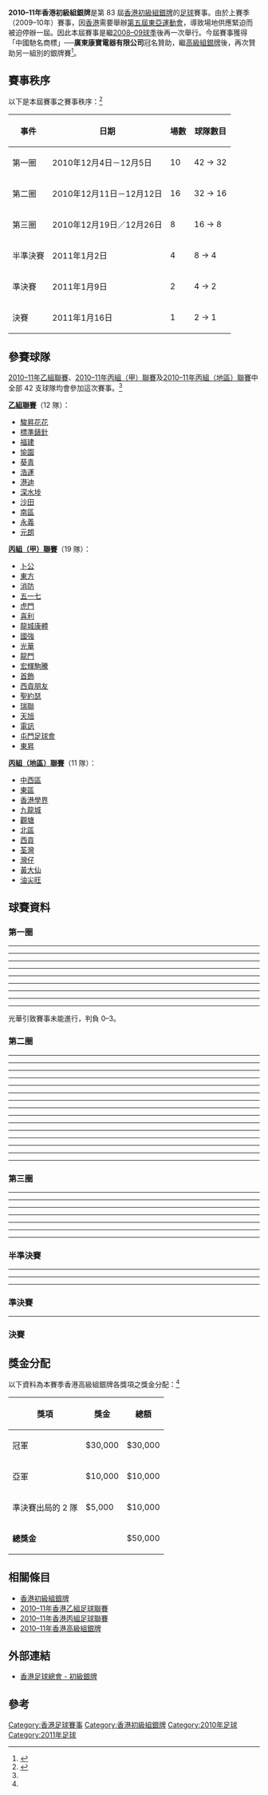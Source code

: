 {{Infobox國內足球盃賽球季
| event_name         = 香港初級組銀牌
| year               = 2010–11年
| country            = 香港
| edition            = 83
| defending champion = [[沙田體育會足球隊|沙田]]
| dates              = 2010年12月4日–2011年1月16日
| num_teams          = 40 隊
| venues             = 
| champions          = [[南區足球隊|南區]]
| count              = 1
| runner-up          = [[花花足球會|駿昇花花]]
| matches            = 41
| goals              = 170
| attendancecalc     = 
| top goal scorer    = 
| player             = 
| prevseason         = [[2009–10年香港初級組銀牌|2009–10]]<small>（''停辦''）</small>
| nextseason         = [[2011–12年香港初級組銀牌|2011–12]]
}}

'''2010–11年香港初級組銀牌'''是第 83 屆[[香港初級組銀牌|香港初級組銀牌]]的[[足球|足球]]賽事。由於上賽季（2009–10年）賽事，因[[香港|香港]]需要舉辦[[2009年東亞運動會|第五屆東亞運動會]]，導致場地供應緊迫而被迫停辦一屆。因此本屆賽事是繼[[2008–09年香港初級組銀牌|2008–09球季]]後再一次舉行。今屆賽事獲得「中國馳名商標」──'''廣東康寶電器有限公司'''冠名贊助，繼[[2010年－11年香港高級組銀牌|高級組銀牌]]後，再次贊助另一組別的銀牌賽<ref name=Shield>{{cite news |language=zh-hk |url=http://www.hkfa.com/includes_files/board_details.php?news_id=8101 |title=2010/11香港足球總會 康寶初級組銀牌賽 |publisher=[[香港足球總會|香港足球總會]] |date=2010年11月9日 |accessdate=2010年11月9日 |archive-date=2010年12月17日 |archive-url=https://web.archive.org/web/20101217064237/http://hkfa.com/includes_files/board_details.php?news_id=8101 |dead-url=no }}</ref>。

== 賽事秩序 ==
以下是本屆賽事之賽事秩序：<ref>{{cite news |language=zh-hk |url=http://www.hkfa.com/zh-hk/match_cups.php?league_id=11&ly=2010-2011 |title=賽程表 - 初級銀牌（2010–11） |publisher=[[香港足球總會|香港足球總會]] |date=2010年11月9日 |accessdate=2010年11月9日 |archive-date=2012年10月25日 |archive-url=https://web.archive.org/web/20121025102213/http://www.hkfa.com/zh-hk/match_cups.php?league_id=11&ly=2010-2011 |dead-url=no }}</ref>

{| class="wikitable"
! 事件 !! 日期 !! 場數 !! 球隊數目
|- align=center
| 第一圈 || 2010年12月4日－12月5日 || 10 || 42 → 32
|- align=center
| 第二圈 || 2010年12月11日－12月12日 || 16 || 32 → 16
|- align=center
| 第三圈 || 2010年12月19日／12月26日 || 8 || 16 → 8
|- align=center
| 半準決賽 || 2011年1月2日 || 4 || 8 → 4
|- align=center
| 準決賽 || 2011年1月9日 || 2 || 4 → 2
|- align=center
| 決賽 || 2011年1月16日 || 1 || 2 → 1
|}

== 參賽球隊 ==
[[2010–11年香港乙組足球聯賽|2010–11年乙組聯賽]]、[[2010–11年香港丙組足球聯賽#丙組（甲）聯賽|2010–11年丙組（甲）聯賽]]及[[2010–11年香港丙組足球聯賽#丙組（地區）聯賽|2010–11年丙組（地區）聯賽]]中全部 42 支球隊均會參加這次賽事。<ref name=Shield/>

{{col-begin|width=95%}}
{{col-3}}
'''[[2010–11年香港乙組足球聯賽|乙組聯賽]]'''（12 隊）：
*[[花花足球會|駿昇花花]]
*[[香港流浪足球會|標準錶針]]
*[[福建體育會|福建]]
*[[愉園體育會|愉園]]
*[[葵青區足球會|葵青]]
*[[浩運|浩運]]
*[[淦源足球會|港迪]]
*[[深水埗體育會足球隊|深水埗]]
*[[沙田體育會足球隊|沙田]]
*[[南區足球隊|南區]]
*[[永義足球隊|永義]]
*[[元朗區體育會足球隊|元朗]]

{{col-3}}
'''[[2010–11年香港丙組足球聯賽#丙組（甲）聯賽|丙組（甲）聯賽]]'''（19 隊）：
*[[卜公體育會|卜公]]
*[[東方足球隊|東方]]
*[[消防足球隊|消防]]
*[[五一七|五一七]]
*[[虎門足球會|虎門]]
*[[喜利足球會|喜利]]
*[[龍城康體|龍城康體]]
*[[國強|國強]]
*[[光華足球會|光華]]
*[[龍門足球會|龍門]]
*[[宏輝駒騰|宏輝駒騰]]
*[[首飾足球會|首飾]]
*[[西貢朋友足球會|西貢朋友]]
*[[聖約瑟足球會|聖約瑟]]
*[[瑞聯足球會|瑞聯]]
*[[天旭足球會|天旭]]
*[[電訊足球會|電訊]]
*[[屯門足球會|屯門足球會]]
*[[東昇足球隊|東昇]]

{{col-3}}
'''[[2010–11年香港丙組足球聯賽#丙組（地區）聯賽|丙組（地區）聯賽]]'''（11 隊）：
*[[中西區足球隊|中西區]]
*[[東區足球隊|東區]]
*[[香港學界足球隊|香港學界]]
*[[九龍城足球隊|九龍城]]
*[[觀塘區足球會|觀塘]]
*[[北區足球會|北區]]
*[[西貢區足球會|西貢]]
*[[荃灣足球會|荃灣]]
*[[灣仔足球隊|灣仔]]
*[[黃大仙區足球隊|黃大仙]]
*[[油尖旺足球隊|油尖旺]]
{{col-3}}
{{col-end}}

== 球賽資料 ==
{{32TeamBracket-Compact-NoSeeds
| RD1=第二圈
| RD2=第三圈
| RD3=半準決賽
| RD4=準決賽
| RD5=決賽
| team-width=150px
| score-width=40px

| RD1-team01=[[荃灣足球會|荃灣]]
| RD1-score01=1
| RD1-team02='''[[南區足球隊|南區]]'''
| RD1-score02='''2'''
| RD1-team03=[[瑞聯足球會|瑞聯]]
| RD1-score03=1
| RD1-team04='''[[深水埗體育會足球隊|深水埗]]'''
| RD1-score04='''10'''

| RD1-team05=[[國強|國強]]
| RD1-score05=1
| RD1-team06='''[[永義足球隊|永義]]'''
| RD1-score06='''3'''
| RD1-team07='''[[愉園體育會|愉園]]'''
| RD1-score07='''2'''
| RD1-team08=[[黃大仙區足球隊|黃大仙]]
| RD1-score08=1

| RD1-team09=[[中西區足球隊|中西區]]
| RD1-score09=0
| RD1-team10='''[[東方足球隊|東方]]'''
| RD1-score10='''6'''
| RD1-team11='''[[香港流浪足球會|標準錶針]]'''
| RD1-score11='''4'''
| RD1-team12=[[浩運|浩運]]
| RD1-score12=1

| RD1-team13='''[[福建體育會|福建]]'''
| RD1-score13='''3'''
| RD1-team14=[[電訊足球會|電訊]]
| RD1-score14=0
| RD1-team15=[[宏輝駒騰|宏輝駒騰]]
| RD1-score15=0
| RD1-team16='''[[淦源足球會|港迪]]'''
| RD1-score16='''8'''

| RD1-team17=[[九龍城足球隊|九龍城]]
| RD1-score17=1
| RD1-team18='''[[西貢區足球會|西貢]]'''
| RD1-score18='''2'''
| RD1-team19=[[觀塘區足球會|觀塘]]
| RD1-score19=0
| RD1-team20='''[[消防足球隊|消防]]'''
| RD1-score20='''2'''

| RD1-team21=[[虎門足球會|虎門]]
| RD1-score21=1
| RD1-team22='''[[龍城康體|龍城康體]]'''
| RD1-score22='''3'''
| RD1-team23='''[[沙田體育會足球隊|沙田]]'''
| RD1-score23='''2'''
| RD1-team24=[[西貢朋友足球會|西貢朋友]]
| RD1-score24=0

| RD1-team25=[[龍門足球會|龍門]]
| RD1-score25=2
| RD1-team26='''[[灣仔足球隊|灣仔]]'''
| RD1-score26='''3'''
| RD1-team27=[[油尖旺足球隊|油尖旺]]
| RD1-score27=1
| RD1-team28='''[[花花足球會|駿昇花花]]'''
| RD1-score28='''2'''

| RD1-team29=[[卜公體育會|卜公]]
| RD1-score29=2
| RD1-team30='''[[屯門足球會|屯門足球會]]'''
| RD1-score30='''4'''
| RD1-team31=[[天旭足球會|天旭]]
| RD1-score31=1
| RD1-team32='''[[葵青區足球會|葵青]]'''
| RD1-score32='''2'''

| RD2-team01='''[[南區足球隊|南區]]'''
| RD2-score01='''3'''
| RD2-team02=[[深水埗體育會足球隊|深水埗]]
| RD2-score02=0
| RD2-team03=[[永義足球隊|永義]]
| RD2-score03=0 (2)
| RD2-team04='''[[愉園體育會|愉園]]''' ([[互射十二碼|p]])
| RD2-score04='''0 (3)'''

| RD2-team05='''[[東方足球隊|東方]]'''
| RD2-score05='''2'''
| RD2-team06=[[香港流浪足球會|標準錶針]]
| RD2-score06=1
| RD2-team07=[[福建體育會|福建]]
| RD2-score07=0
| RD2-team08='''[[淦源足球會|港迪]]'''
| RD2-score08='''4'''

| RD2-team09=[[西貢區足球會|西貢]]
| RD2-score09=1 (3)
| RD2-team10='''[[消防足球隊|消防]]''' ([[互射十二碼|p]])
| RD2-score10='''1 (4)'''
| RD2-team11=[[龍城康體|龍城康體]]
| RD2-score11=0
| RD2-team12='''[[沙田體育會足球隊|沙田]]'''
| RD2-score12='''1'''

| RD2-team13=[[灣仔足球隊|灣仔]]
| RD2-score13=1
| RD2-team14='''[[花花足球會|駿昇花花]]'''
| RD2-score14='''6'''
| RD2-team15=[[屯門足球會|屯門足球會]]
| RD2-score15=2
| RD2-team16='''[[葵青區足球會|葵青]]'''
| RD2-score16='''4'''

| RD3-team01='''[[南區足球隊|南區]]'''
| RD3-score01='''3'''
| RD3-team02=[[愉園體育會|愉園]]
| RD3-score02=1
| RD3-team03='''[[東方足球隊|東方]]'''
| RD3-score03='''3'''
| RD3-team04=[[淦源足球會|港迪]]
| RD3-score04=2

| RD3-team05=[[消防足球隊|消防]]
| RD3-score05=0
| RD3-team06='''[[沙田體育會足球隊|沙田]]'''
| RD3-score06='''1'''
| RD3-team07='''[[花花足球會|駿昇花花]]'''
| RD3-score07='''3'''
| RD3-team08=[[葵青區足球會|葵青]]
| RD3-score08=1

| RD4-team01='''[[南區足球隊|南區]]''' ([[互射十二碼|p]])
| RD4-score01='''2 (4)'''
| RD4-team02=[[東方足球隊|東方]]
| RD4-score02=2 (3)

| RD4-team03=[[沙田體育會足球隊|沙田]]
| RD4-score03=1
| RD4-team04='''[[花花足球會|駿昇花花]]'''
| RD4-score04='''4'''

| RD5-team01='''[[南區足球隊|南區]]'''
| RD5-score01='''2'''
| RD5-team02=[[花花足球會|駿昇花花]]
| RD5-score02=1
}}

=== 第一圈 ===
{{footballbox
|date = 2010年12月4日
|time = 20:15
|team1 = [[元朗區體育會足球隊|元朗]]
|score = 0–3
|team2 = [[東方足球隊|東方]]
|goals1 = 
|goals2 = 
|stadium = [[跑馬地遊樂場|跑馬地遊樂場仿真草#6]]
|attendance = 
|report = [http://www.hkfa.com/zh-hk/match_result.php?match_date=2010-12-04&match_id=7924 報告]
|referee = 
}}
----
{{footballbox
|date = 2010年12月5日
|time = 13:30
|team1 = [[東昇足球隊|東昇]]
|score = 0–1
|team2 = [[浩運|浩運]]
|goals1 = 
|goals2 = 
|stadium = [[跑馬地遊樂場|跑馬地遊樂場仿真草#6]]
|attendance = 
|report = [http://www.hkfa.com/zh-hk/match_result.php?match_date=2010-12-05&match_id=7926 報告]
|referee = 
}}
----
{{footballbox
|date = 2010年12月5日
|time = 13:30
|team1 = [[喜利足球會|喜利]]
|score = 0–2
|team2 = [[黃大仙區足球隊|黃大仙]]
|goals1 = 
|goals2 = 
|stadium = [[九龍仔公園|九龍仔公園仿真草#1]]
|attendance = 
|report = [http://www.hkfa.com/zh-hk/match_result.php?match_date=2010-12-05&match_id=7928 報告]
|referee = 
}}
----
{{footballbox
|date = 2010年12月5日
|time = 13:30
|team1 = [[深水埗體育會足球隊|深水埗]]
|score = 9–1
|team2 = [[北區足球會|北區]]
|goals1 = 
|goals2 = 
|stadium = [[廣福公園|廣福公園仿真草]]
|attendance = 
|report = [http://www.hkfa.com/zh-hk/match_result.php?match_date=2010-12-05&match_id=7930 報告]
|referee = 
}}
----
{{footballbox
|date = 2010年12月5日
|time = 13:30
|team1 = [[消防足球隊|消防]]
|score = 3–0 [[#fn_1|<sup>[1]</sup>]]
|team2 = [[光華足球會|光華]]
|goals1 = 
|goals2 = 
|stadium = [[青衣東北公園|青衣東北公園仿真草]]
|attendance = 
|report = [http://www.hkfa.com/zh-hk/match_result.php?match_date=2010-12-05&match_id=7932 報告]
|referee = 
}}
----
{{footballbox
|date = 2010年12月5日
|time = 15:15
|team1 = [[東區足球隊|東區]]
|score = 0–6
|team2 = [[永義足球隊|永義]]
|goals1 = 
|goals2 = 
|stadium = [[跑馬地遊樂場|跑馬地遊樂場#5]]
|attendance = 
|report = [http://www.hkfa.com/zh-hk/match_result.php?match_date=2010-12-05&match_id=7925 報告]
|referee = 
}}
----
{{footballbox
|date = 2010年12月5日
|time = 15:15
|team1 = [[聖約瑟足球會|聖約瑟]]
|score = 0–4
|team2 = [[灣仔足球隊|灣仔]]
|goals1 = 
|goals2 = 
|stadium = [[跑馬地遊樂場|跑馬地遊樂場仿真草#6]]
|attendance = 
|report = [http://www.hkfa.com/zh-hk/match_result.php?match_date=2010-12-05&match_id=7927 報告]
|referee = 
}}
----
{{footballbox
|date = 2010年12月5日
|time = 15:15
|team1 = [[香港學界足球隊|香港學界]]
|score = 0–3
|team2 = [[龍城康體|龍城康體]]
|goals1 = 
|goals2 = 
|stadium = [[九龍仔公園|九龍仔公園仿真草#1]]
|attendance = 
|report = [http://www.hkfa.com/zh-hk/match_result.php?match_date=2010-12-05&match_id=7929 報告]
|referee = 
}}
----
{{footballbox
|date = 2010年12月5日
|time = 15:15
|team1 = [[西貢朋友足球會|西貢朋友]]
|score = 1–0
|team2 = [[五一七|五一七]]
|goals1 = 
|goals2 = 
|stadium = [[廣福公園|廣福公園仿真草]]
|attendance = 
|report = [http://www.hkfa.com/zh-hk/match_result.php?match_date=2010-12-05&match_id=7931 報告]
|referee = 
}}
----
{{footballbox
|date = 2010年12月5日
|time = 15:15
|team1 = [[首飾足球會|首飾]]
|score = 0–14
|team2 = [[花花足球會|駿昇花花]]
|goals1 = 
|goals2 = 
|stadium = [[青衣東北公園|青衣東北公園仿真草]]
|attendance = 
|report = [http://www.hkfa.com/zh-hk/match_result.php?match_date=2010-12-05&match_id=7933 報告]
|referee = 
}}

{{fnb|1}}光華引致賽事未能進行，判負 0–3。

=== 第二圈 ===
{{footballbox
|date = 2010年12月11日
|time = 20:15
|team1 = [[沙田體育會足球隊|沙田]]
|score = 2–0
|team2 = [[西貢朋友足球會|西貢朋友]]
|goals1 = 
|goals2 = 
|stadium = [[九龍灣運動場|九龍灣運動場]]
|attendance = 
|report = [http://www.hkfa.com/zh-hk/match_result.php?match_date=2010-12-11&match_id=8310 報告]
|referee = 
}}
----
{{footballbox
|date = 2010年12月12日
|time = 13:00
|team1 = [[荃灣足球會|荃灣]]
|score = 1–2
|team2 = [[南區足球隊|南區]]
|goals1 = 
|goals2 = 
|stadium = [[蒲崗村道公園|蒲崗村道公園仿真草#1]]
|attendance = 
|report = [http://www.hkfa.com/zh-hk/match_result.php?match_date=2010-12-12&match_id=7940 報告]
|referee = 
}}
----
{{footballbox
|date = 2010年12月12日
|time = 13:00
|team1 = [[九龍城足球隊|九龍城]]
|score = 1–2
|team2 = [[西貢區足球會|西貢]]
|goals1 = 
|goals2 = 
|stadium = [[蒲崗村道公園|蒲崗村道公園仿真草#2]]
|attendance = 
|report = [http://www.hkfa.com/zh-hk/match_result.php?match_date=2010-12-12&match_id=7942 報告]
|referee = 
}}
----
{{footballbox
|date = 2010年12月12日
|time = 13:30
|team1 = [[香港流浪足球會|標準錶針]]
|score = 4–1
|team2 = [[浩運|浩運]]
|goals1 = 
|goals2 = 
|stadium = [[廣福公園|廣福公園仿真草]]
|attendance = 
|report = [http://www.hkfa.com/zh-hk/match_result.php?match_date=2010-12-12&match_id=8311 報告]
|referee = 
}}
----
{{footballbox
|date = 2010年12月12日
|time = 13:30
|team1 = [[虎門足球會|虎門]]
|score = 1–3
|team2 = [[龍城康體|龍城康體]]
|goals1 = 
|goals2 = 
|stadium = [[九龍仔公園|九龍仔公園仿真草#1]]
|attendance = 
|report = [http://www.hkfa.com/zh-hk/match_result.php?match_date=2010-12-12&match_id=8319 報告]
|referee = 
}}
----
{{footballbox
|date = 2010年12月12日
|time = 13:30
|team1 = [[中西區足球隊|中西區]]
|score = 0–6
|team2 = [[東方足球隊|東方]]
|goals1 = 
|goals2 = 
|stadium = [[青衣東北公園|青衣東北公園仿真草]]
|attendance = 
|report = [http://www.hkfa.com/zh-hk/match_result.php?match_date=2010-12-12&match_id=8313 報告]
|referee = 
}}
----
{{footballbox
|date = 2010年12月12日
|time = 13:30
|team1 = [[福建體育會|福建]]
|score = 3–0
|team2 = [[電訊足球會|電訊]]
|goals1 = 
|goals2 = 
|stadium = [[北區運動場|北區運動場]]
|attendance = 
|report = [http://www.hkfa.com/zh-hk/match_result.php?match_date=2010-12-12&match_id=7946 報告]
|referee = 
}}
----
{{footballbox
|date = 2010年12月12日
|time = 13:30
|team1 = [[瑞聯足球會|瑞聯]]
|score = 1–10
|team2 = [[深水埗體育會足球隊|深水埗]]
|goals1 = 
|goals2 = 
|stadium = [[跑馬地遊樂場|跑馬地遊樂場#5]]
|attendance = 
|report = [http://www.hkfa.com/zh-hk/match_result.php?match_date=2010-12-12&match_id=8314 報告]
|referee = 
}}
----
{{footballbox
|date = 2010年12月12日
|time = 13:30
|team1 = [[龍門足球會|龍門]]
|score = 2–3
|team2 = [[灣仔足球隊|灣仔]]
|goals1 = 
|goals2 = 
|stadium = [[跑馬地遊樂場|跑馬地遊樂場仿真草#6]]
|attendance = 
|report = [http://www.hkfa.com/zh-hk/match_result.php?match_date=2010-12-12&match_id=8312 報告]
|referee = 
}}
----
{{footballbox
|date = 2010年12月12日
|time = 14:45
|team1 = [[觀塘區足球會|觀塘]]
|score = 0–2
|team2 = [[消防足球隊|消防]]
|goals1 = 
|goals2 = 
|stadium = [[蒲崗村道公園|蒲崗村道公園仿真草#2]]
|attendance = 
|report = [http://www.hkfa.com/zh-hk/match_result.php?match_date=2010-12-12&match_id=8319 報告]
|referee = 
}}
----
{{footballbox
|date = 2010年12月12日
|time = 14:45
|team1 = [[愉園體育會|愉園]]
|score = 2–1
|team2 = [[黃大仙區足球隊|黃大仙]]
|goals1 = 
|goals2 = 
|stadium = [[蒲崗村道公園|蒲崗村道公園仿真草#1]]
|attendance = 
|report = [http://www.hkfa.com/zh-hk/match_result.php?match_date=2010-12-12&match_id=8316 報告]
|referee = 
}}
----
{{footballbox
|date = 2010年12月12日
|time = 15:15
|team1 = [[國強|國強]]
|score = 1–3
|team2 = [[永義足球隊|永義]]
|goals1 = 
|goals2 = 
|stadium = [[跑馬地遊樂場|跑馬地遊樂場仿真草#6]]
|attendance = 
|report = [http://www.hkfa.com/zh-hk/match_result.php?match_date=2010-12-12&match_id=8318 報告]
|referee = 
}}
----
{{footballbox
|date = 2010年12月12日
|time = 15:15
|team1 = [[油尖旺足球隊|油尖旺]]
|score = 1–2
|team2 = [[花花足球會|駿昇花花]]
|goals1 = 
|goals2 = 
|stadium = [[九龍仔公園|九龍仔公園仿真草#1]]
|attendance = 
|report = [http://www.hkfa.com/zh-hk/match_result.php?match_date=2010-12-12&match_id=8317 報告]
|referee = 
}}
----
{{footballbox
|date = 2010年12月12日
|time = 15:15
|team1 = [[宏輝駒騰|宏輝駒騰]]
|score = 0–8
|team2 = [[淦源足球會|港迪]]
|goals1 = 
|goals2 = 
|stadium = [[廣福公園|廣福公園仿真草]]
|attendance = 
|report = [http://www.hkfa.com/zh-hk/match_result.php?match_date=2010-12-12&match_id=7945 報告]
|referee = 
}}
----
{{footballbox
|date = 2010年12月12日
|time = 15:15
|team1 = [[天旭足球會|天旭]]
|score = 1–2
|team2 = [[葵青區足球會|葵青]]
|goals1 = 
|goals2 = 
|stadium = [[北區運動場|北區運動場]]
|attendance = 
|report = [http://www.hkfa.com/zh-hk/match_result.php?match_date=2010-12-12&match_id=7947 報告]
|referee = 
}}
----
{{footballbox
|date = 2010年12月12日
|time = 15:15
|team1 = [[卜公體育會|卜公]]
|score = 2–4
|team2 = [[屯門足球會|屯門足球會]]
|goals1 = 
|goals2 = 
|stadium = [[青衣東北公園|青衣東北公園仿真草]]
|attendance = 
|report = [http://www.hkfa.com/zh-hk/match_result.php?match_date=2010-12-12&match_id=7949 報告]
|referee = 
}}

=== 第三圈 ===
{{footballbox
|date = 2010年12月19日
|time = 13:30
|team1 = [[南區足球隊|南區]]
|score = 3–0
|team2 = [[深水埗體育會足球隊|深水埗]]
|goals1 = 
|goals2 = 
|stadium = [[跑馬地遊樂場|跑馬地遊樂場仿真草#6]]
|attendance = 
|report = [http://www.hkfa.com/zh-hk/match_result.php?match_date=2010-12-19&match_id=8330 報告]
|referee = 
}}
----
{{footballbox
|date = 2010年12月19日
|time = 13:30
|team1 = [[東方足球隊|東方]]
|score = 2–1
|team2 = [[香港流浪足球會|標準錶針]]
|goals1 = 
|goals2 = 
|stadium = [[九龍仔公園|九龍仔公園仿真草#1]]
|attendance = 
|report = [http://www.hkfa.com/zh-hk/match_result.php?match_date=2010-12-19&match_id=8332 報告]
|referee = 
}}
----
{{footballbox
|date = 2010年12月19日
|time = 15:15
|team1 = [[永義足球隊|永義]]
|score = 0–0
|team2 = [[愉園體育會|愉園]]
|goals1 = 
|goals2 = 
|stadium = [[跑馬地遊樂場|跑馬地遊樂場仿真草#6]]
|attendance = 
|report = [http://www.hkfa.com/zh-hk/match_result.php?match_date=2010-12-19&match_id=8331 報告]
|referee = 
}}
{{penshootoutbox
|penalties1 = 
|penaltyscore = 2–3
|penalties2 = 
}}
----
{{footballbox
|date = 2010年12月19日
|time = 15:15
|team1 = [[福建體育會|福建]]
|score = 0–4
|team2 = [[淦源足球會|港迪]]
|goals1 = 
|goals2 = 
|stadium = [[九龍仔公園|九龍仔公園仿真草#1]]
|attendance = 
|report = [http://www.hkfa.com/zh-hk/match_result.php?match_date=2010-12-19&match_id=8333 報告]
|referee = 
}}
----
{{footballbox
|date = 2010年12月26日
|time = 13:30
|team1 = [[灣仔足球隊|灣仔]]
|score = 1–6
|team2 = [[花花足球會|駿昇花花]]
|goals1 = 
|goals2 = 
|stadium = [[九龍仔公園|九龍仔公園仿真草#1]]
|attendance = 
|report = [http://www.hkfa.com/zh-hk/match_result.php?match_date=2010-12-26&match_id=8336 報告]
|referee = 
}}
----
{{footballbox
|date = 2010年12月26日
|time = 13:30
|team1 = [[西貢區足球會|西貢]]
|score = 1–1
|team2 = [[消防足球隊|消防]]
|goals1 = 
|goals2 = 
|stadium = [[跑馬地遊樂場|跑馬地遊樂場仿真草#6]]
|attendance = 
|report = [http://www.hkfa.com/zh-hk/match_result.php?match_date=2010-12-26&match_id=8334 報告]
|referee = 
}}
{{penshootoutbox
|penalties1 = 
|penaltyscore = 3–4
|penalties2 = 
}}
----
{{footballbox
|date = 2010年12月26日
|time = 15:15
|team1 = [[龍城康體|龍城康體]]
|score = 0–1
|team2 = [[沙田體育會足球隊|沙田]]
|goals1 = 
|goals2 = 
|stadium = [[跑馬地遊樂場|跑馬地遊樂場仿真草#6]]
|attendance = 
|report = [http://www.hkfa.com/zh-hk/match_result.php?match_date=2010-12-26&match_id=8335 報告]
|referee = 
}}
----
{{footballbox
|date = 2010年12月26日
|time = 15:15
|team1 = [[屯門足球會|屯門足球會]]
|score = 2–4
|team2 = [[葵青區足球會|葵青]]
|goals1 = 
|goals2 = 
|stadium = [[九龍仔公園|九龍仔公園仿真草#1]]
|attendance = 
|report = [http://www.hkfa.com/zh-hk/match_result.php?match_date=2010-12-26&match_id=8337 報告]
|referee = 
}}

=== 半準決賽 ===
{{footballbox
|date = 2011年1月2日
|time = 13:30
|team1 = [[南區足球隊|南區]]
|score = 3–1
|team2 = [[愉園體育會|愉園]]
|goals1 = 
|goals2 = 
|stadium = [[跑馬地遊樂場|跑馬地遊樂場仿真草#6]]
|attendance = 
|report = [http://www.hkfa.com/zh-hk/match_result.php?match_date=2011-01-02&match_id=8559 報告]
|referee = 
}}
----
{{footballbox
|date = 2011年1月2日
|time = 13:30
|team1 = [[消防足球隊|消防]]
|score = 0–1
|team2 = [[沙田體育會足球隊|沙田]]
|goals1 = 
|goals2 = 
|stadium = [[九龍仔公園|九龍仔公園仿真草#1]]
|attendance = 
|report = [http://www.hkfa.com/zh-hk/match_result.php?match_date=2011-01-02&match_id=8562 報告]
|referee = 
}}
----
{{footballbox
|date = 2011年1月2日
|time = 15:15
|team1 = [[花花足球會|駿昇花花]]
|score = 3–1
|team2 = [[葵青區足球會|葵青]]
|goals1 = 
|goals2 = 
|stadium = [[九龍仔公園|九龍仔公園仿真草#1]]
|attendance = 
|report = [http://www.hkfa.com/zh-hk/match_result.php?match_date=2011-01-02&match_id=8563 報告]
|referee = 
}}
----
{{footballbox
|date = 2011年1月2日
|time = 15:15
|team1 = [[東方足球隊|東方]]
|score = 3–2
|team2 = [[淦源足球會|港迪]]
|goals1 = 
|goals2 = 
|stadium = [[跑馬地遊樂場|跑馬地遊樂場仿真草#6]]
|attendance = 
|report = [http://www.hkfa.com/zh-hk/match_result.php?match_date=2011-01-02&match_id=8560 報告]
|referee = 
}}

=== 準決賽 ===
{{footballbox
|date = 2011年1月9日
|time = 13:30
|team1 = [[南區足球隊|南區]]
|score = 2–2
|team2 = [[東方足球隊|東方]]
|goals1 = 
|goals2 = 
|stadium = [[九龍仔公園|九龍仔公園仿真草#1]]
|attendance = 
|report = [http://www.hkfa.com/zh-hk/match_result.php?match_date=2011-01-09&match_id=8564 報告]
|referee = 
}}
{{penshootoutbox
|penalties1 = 
|penaltyscore = 4–3
|penalties2 = 
}}
----
{{footballbox
|date = 2011年1月9日
|time = 15:15
|team1 = [[沙田體育會足球隊|沙田]]
|score = 1–4
|team2 = [[花花足球會|駿昇花花]]
|goals1 = 
|goals2 = 
|stadium = [[九龍仔公園|九龍仔公園仿真草#1]]
|attendance = 
|report = [http://www.hkfa.com/zh-hk/match_result.php?match_date=2011-01-09&match_id=8565 報告]
|referee = 
}}

=== 決賽 ===
{{footballbox
|date = 2011年1月16日
|time = 12:00
|team1 = [[南區足球隊|南區]]
|score = 2–1
|team2 = [[花花足球會|駿昇花花]]
|goals1 = [[戴文成|戴文成]] {{goal|18}}<br> [[哈成智|哈成智]] {{goal|63}}
|goals2 = [[施利斯坦盧斯·迪達·祖奧|迪達]] {{goal|33}}
|stadium = [[香港大球場|香港大球場]]
|attendance = 
|report = [http://www.hkfa.com/zh-hk/match_result.php?match_date=2011-01-16&match_id=8566 報告]
|referee = 
}}

== 獎金分配 ==
以下資料為本賽季香港高級組銀牌各獎項之獎金分配：<ref name=Shield/>

{| class="wikitable"
|-
! 獎項 || 獎金 || 總額
|-
| 冠軍 || $30,000 || $30,000
|-
| 亞軍 || $10,000 || $10,000
|-
| 準決賽出局的 2 隊 || $5,000 || $10,000
|-
| '''總獎金''' || || $50,000
|}

== 相關條目 ==
*[[香港初級組銀牌|香港初級組銀牌]]
*[[2010–11年香港乙組足球聯賽|2010–11年香港乙組足球聯賽]]
*[[2010–11年香港丙組足球聯賽|2010–11年香港丙組足球聯賽]]
*[[2010–11年香港高級組銀牌|2010–11年香港高級組銀牌]]

== 外部連結 ==
* [http://www.hkfa.com/zh-hk/match_cups.php?league_id=11&ly=2010-2011 香港足球總會 - 初級銀牌]{{Wayback|url=http://www.hkfa.com/zh-hk/match_cups.php?league_id=11&ly=2010-2011 |date=20121025102213 }}

== 參考 ==
{{reflist}}

[[Category:香港足球賽事|Category:香港足球賽事]]
[[Category:香港初級組銀牌|Category:香港初級組銀牌]]
[[Category:2010年足球|Category:2010年足球]]
[[Category:2011年足球|Category:2011年足球]]